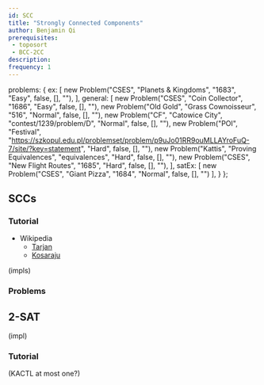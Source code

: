 ```yaml
---
id: SCC
title: "Strongly Connected Components"
author: Benjamin Qi
prerequisites:
 - toposort
 - BCC-2CC
description:
frequency: 1
---
```



  problems: {
    ex: [
      new Problem("CSES", "Planets & Kingdoms", "1683", "Easy", false, [], ""),
    ],
    general: [
      new Problem("CSES", "Coin Collector", "1686", "Easy", false, [], ""),
      new Problem("Old Gold", "Grass Cownoisseur", "516", "Normal", false, [], ""),
      new Problem("CF", "Catowice City", "contest/1239/problem/D", "Normal", false, [], ""),
      new Problem("POI", "Festival", "https://szkopul.edu.pl/problemset/problem/p9uJo01RR9ouMLLAYroFuQ-7/site/?key=statement", "Hard", false, [], ""),
      new Problem("Kattis", "Proving Equivalences", "equivalences", "Hard", false, [], ""),
      new Problem("CSES", "New Flight Routes", "1685", "Hard", false, [], ""),
    ],
    satEx: [
      new Problem("CSES", "Giant Pizza", "1684", "Normal", false, [], "")
    ],
  }
};

## SCCs

<Problems problems={metadata.problems.ex} />

### Tutorial

  - Wikipedia
    - [Tarjan](https://en.wikipedia.org/wiki/Tarjan%27s_strongly_connected_components_algorithm)
    - [Kosaraju](https://en.wikipedia.org/wiki/Kosaraju%27s_algorithm)

<Resources>
  <Resource source="CPH" title="17 - Strong Connectivity"></Resource>
  <Resource source="CPC" title="7 - Graphs 1" url="07_graphs_1"></Resource>
</Resources>

(impls)

### Problems

<Problems problems={metadata.problems.general} />

## 2-SAT

<Problems problems={metadata.problems.satEx} />

(impl)

### Tutorial

<Resources>
  <Resource source="CF" title="2-SAT" url="blog/entry/16205"></Resource>
</Resources>

(KACTL at most one?)
